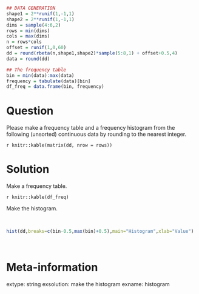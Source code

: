 ```r
## DATA GENERATION
shape1 = 2**runif(1,-1,1)
shape2 = 2**runif(1,-1,1)
dims = sample(4:6,2)
rows = min(dims)
cols = max(dims)
n = rows*cols
offset = runif(1,0,60)
dd = round(rbeta(n,shape1,shape2)*sample(5:8,1) + offset+0.5,4)
data = round(dd)

## The frequency table
bin = min(data):max(data)
frequency = tabulate(data)[bin]
df_freq = data.frame(bin, frequency)
```

Question
========

Please make a frequency table and a frequency histogram from the following (unsorted) continuous data by rounding to the nearest integer.

`r knitr::kable(matrix(dd, nrow = rows))`


Solution
========

Make a frequency table.

`r knitr::kable(df_freq)`

Make the histogram.

\
```r
hist(dd,breaks=c(bin-0.5,max(bin)+0.5),main="Histogram",xlab="Value")
```
\


Meta-information
============
extype: string
exsolution: make the histogram
exname: histogram

